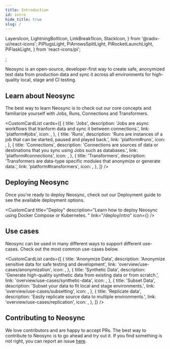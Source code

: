 ```yaml
---
title: Introduction
id: intro
hide_title: true
slug: /
---
```


  LayersIcon,
  LightningBoltIcon,
  LinkBreak1Icon,
  StackIcon,
} from '@radix-ui/react-icons';
  PiPlugsLight,
  PiArrowsSplitLight,
  PiRocketLaunchLight,
  PiFlaskLight,
} from 'react-icons/pi';

<DocPageHeader title="Welcome to the Neosync Docs" />;

Neosync is an open-source, developer-first way to create safe, anonymized test data from production data and sync it across all environments for high-quality local, stage and CI testing.

<HeroImage />

## Learn about Neosync

The best way to learn Neosync is to check out our core concepts and familiarize yourself with Jobs, Runs, Connections and Transformers.

<CustomCardList
  cards={[
    {
      title: 'Jobs',
      description:
        'Jobs are async workflows that tranform data and sync it between connections.',
      link: 'platform#jobs',
      icon: <StackIcon />,
    },
    {
      title: 'Runs',
      description:
        'Runs are instances of a job that can be started, paused and played back.',
      link: 'platform#runs',
      icon: <LayersIcon />,
    },
    {
      title: 'Connections',
      description:
        'Connections are sources of data or destinations that you sync using Jobs such as databases.',
      link: 'platform#connections',
      icon: <PiPlugsLight />,
    },
    {
      title: 'Transformers',
      description:
        'Transformers are data-type specific modules that anonymize or generate data.',
      link: 'platform#transformers',
      icon: <LightningBoltIcon />,
    },
  ]}
/>

## Deploying Neosync

Once you're ready to deploy Neosync, check out our Deployment guide to see the available deployment options.

<CustomCard
  title="Deploy"
  description="Learn how to deploy Neosync using Docker Compose or Kubernetes. "
  link="/deploy/intro"
  icon={<PiRocketLaunchLight />}
/>

## Use cases

Neosync can be used in many different ways to support different use-cases. Check out the most common use-cases below.

<CustomCardList
  cards={[
    {
      title: 'Anonymize Data',
      description: 'Anonymize sensitive data for safe testing and development',
      link: 'overview/use-cases/anonymization',
      icon: <LinkBreak1Icon />,
    },
    {
      title: 'Synthetic Data',
      description:
        'Generate high-quality synthetic data from existing data or from scratch.',
      link: 'overview/use-cases/synthetic-data',
      icon: <PiFlaskLight />,
    },
    {
      title: 'Subset Data',
      description: 'Subset your data to fit local and stage environments.',
      link: 'overview/use-cases/subsetting',
      icon: <BsFunnel />,
    },
    {
      title: 'Replicate data',
      description: 'Easily replicate source data to multiple environments.',
      link: 'overview/use-cases/replication',
      icon: <PiArrowsSplitLight />,
    },
  ]}
/>

## Contributing to Neosync

We love contributors and are happy to accept PRs. The best way to contribute to Neosync is to go ahead and try out it. If you find something is not right, you can report an issue [here](https://github.com/nucleuscloud/neosync/issues/new?assignees=&labels=bug&template=bug_report.md).
